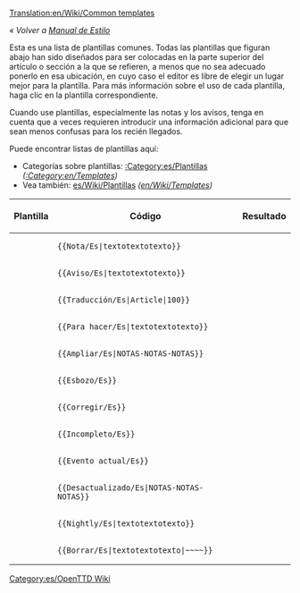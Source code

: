 [[Translation:en/Wiki/Common templates]]

''« Volver a [[es/Wiki/Manual de Estilo|Manual de Estilo]]''

Esta es una lista de plantillas comunes. Todas las plantillas que figuran abajo han sido diseñados para ser colocadas en la parte superior del artículo o sección a la que se refieren, a menos que no sea adecuado ponerlo en esa ubicación, en cuyo caso el editor es libre de elegir un lugar mejor para la plantilla. Para más información sobre el uso de cada plantilla, haga clic en la plantilla correspondiente.

Cuando use plantillas, especialmente las notas y los avisos, tenga en cuenta que a veces requieren introducir una información adicional para que sean menos confusas para los recién llegados.

Puede encontrar listas de plantillas aquí:
* Categorías sobre plantillas: [[:Category:es/Plantillas]] ''([[:Category:en/Templates]])''
* Vea también: [[es/Wiki/Plantillas]] ''([[en/Wiki/Templates]])''

{|
!Plantilla!!Código!!Resultado
|-
|{{en/S|es/Nota}}||<pre>{{Nota/Es|textotextotexto}}</pre>||{{es/Nota|textotextotexto}}
|-
|{{en/S|es/Aviso}}||<pre>{{Aviso/Es|textotextotexto}}</pre>||{{es/Aviso|textotextotexto}}
|-
|{{en/S|es/Traducción}}||<pre>{{Traducción/Es|Article|100}}</pre>||{{es/Traducción|en/Article|100}}
|-
|{{en/S|es/Para hacer}}||<pre>{{Para hacer/Es|textotextotexto}}</pre>||{{es/Para hacer|textotextotexto| }}
|-
|{{en/S|es/Ampliar}}||<pre>{{Ampliar/Es|NOTAS-NOTAS-NOTAS}}</pre>||{{es/Ampliar|NOTAS-NOTAS-NOTAS|}}
|-
|{{en/S|es/Esbozo}}||<pre>{{Esbozo/Es}}</pre>||{{es/Esbozo|}}
|-
|{{en/S|es/Corregir}}||<pre>{{Corregir/Es}}</pre>||{{es/Corregir|}}
|-
|{{en/S|es/Incompleto}} ||<pre>{{Incompleto/Es}}</pre>||{{es/Incompleto|}}
|-
|{{en/S|es/Evento actual}}||<pre>{{Evento_actual/Es}}</pre>||{{es/Evento actual|}}
|-
|{{en/S|es/Desactualizado}}||<pre>{{Desactualizado/Es|NOTAS-NOTAS-NOTAS}}</pre>||{{es/Desactualizado|NOTAS-NOTAS-NOTAS|}}
|-
|{{en/S|es/Nightly}}||<pre>{{Nightly/Es|textotextotexto}}</pre>||{{es/Nightly|textotextotexto}}
|-
|{{en/S|es/Borrar}}||<pre>{{Borrar/Es|textotextotexto|~~~~}}</pre>||{{es/Borrar|textotextotexto|Zojj 11:21, 6 June 2007 (CEST)| }}
|}

[[Category:es/OpenTTD Wiki]]